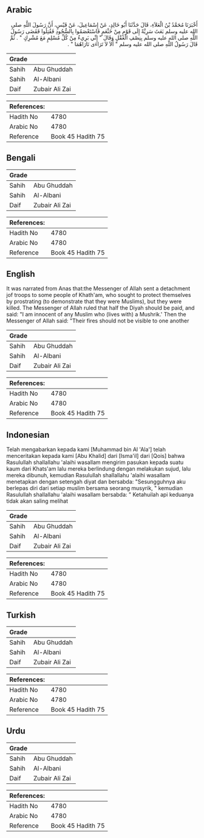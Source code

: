 ## Arabic


<div dir="rtl" lang="ar" style={{fontSize:'larger',backgroundColor:'#f8f9fa',padding:20}}>
أَخْبَرَنَا مُحَمَّدُ بْنُ الْعَلاَءِ، قَالَ حَدَّثَنَا أَبُو خَالِدٍ، عَنْ إِسْمَاعِيلَ، عَنْ قَيْسٍ، أَنَّ رَسُولَ اللَّهِ صلى الله عليه وسلم بَعَثَ سَرِيَّةً إِلَى قَوْمٍ مِنْ خَثْعَمٍ فَاسْتَعْصَمُوا بِالسُّجُودِ فَقُتِلُوا فَقَضَى رَسُولُ اللَّهِ صلى الله عليه وسلم بِنِصْفِ الْعَقْلِ وَقَالَ ‏"‏ إِنِّي بَرِيءٌ مِنْ كُلِّ مُسْلِمٍ مَعَ مُشْرِكٍ ‏"‏ ‏.‏ ثُمَّ قَالَ رَسُولُ اللَّهِ صلى الله عليه وسلم ‏"‏ أَلاَ لاَ تَرَاءَى نَارَاهُمَا ‏"‏ ‏.‏
</div>
<div style={{backgroundColor:'#f8f9fa',padding:20, marginBottom: 10}}><table> <thead> <tr> <th>Grade</th> <th></th> </tr> </thead> <tbody> <tr><td>Sahih</td><td>Abu Ghuddah</td></tr><tr><td>Sahih</td><td>Al-Albani</td></tr><tr><td>Daif</td><td>Zubair Ali Zai</td></tr></tbody></table><table> <thead> <tr> <th>References:</th> <th></th> </tr> </thead> <tbody><tr><td>Hadith No</td><td>4780</td></tr><tr><td>Arabic No</td><td>4780</td></tr><tr><td>Reference</td><td>Book 45 Hadith 75</td></tr></tbody></table></div>

## Bengali


<div dir="ltr" lang="bn" style={{fontSize:'larger',backgroundColor:'#f8f9fa',padding:20}}>

</div>
<div style={{backgroundColor:'#f8f9fa',padding:20, marginBottom: 10}}><table> <thead> <tr> <th>Grade</th> <th></th> </tr> </thead> <tbody> <tr><td>Sahih</td><td>Abu Ghuddah</td></tr><tr><td>Sahih</td><td>Al-Albani</td></tr><tr><td>Daif</td><td>Zubair Ali Zai</td></tr></tbody></table><table> <thead> <tr> <th>References:</th> <th></th> </tr> </thead> <tbody><tr><td>Hadith No</td><td>4780</td></tr><tr><td>Arabic No</td><td>4780</td></tr><tr><td>Reference</td><td>Book 45 Hadith 75</td></tr></tbody></table></div>

## English


<div dir="ltr" lang="en" style={{fontSize:'larger',backgroundColor:'#f8f9fa',padding:20}}>
It was narrated from Anas that:the Messenger of Allah sent a detachment jof troops to some people of Khath'am, who sought to protect themselves by prostrating (to demonstrate that they were Muslims), but they were killed. The Messenger of Allah ruled that half the Diyah should be paid, and said: "I am innocent of any Muslim who (lives with) a Mushrik.' Then the Messenger of Allah said: "Their fires should not be visible to one another
</div>
<div style={{backgroundColor:'#f8f9fa',padding:20, marginBottom: 10}}><table> <thead> <tr> <th>Grade</th> <th></th> </tr> </thead> <tbody> <tr><td>Sahih</td><td>Abu Ghuddah</td></tr><tr><td>Sahih</td><td>Al-Albani</td></tr><tr><td>Daif</td><td>Zubair Ali Zai</td></tr></tbody></table><table> <thead> <tr> <th>References:</th> <th></th> </tr> </thead> <tbody><tr><td>Hadith No</td><td>4780</td></tr><tr><td>Arabic No</td><td>4780</td></tr><tr><td>Reference</td><td>Book 45 Hadith 75</td></tr></tbody></table></div>

## Indonesian


<div dir="ltr" lang="id" style={{fontSize:'larger',backgroundColor:'#f8f9fa',padding:20}}>
Telah mengabarkan kepada kami [Muhammad bin Al 'Ala'] telah menceritakan kepada kami [Abu Khalid] dari [Isma'il] dari [Qois] bahwa Rasulullah shallallahu 'alaihi wasallam mengirim pasukan kepada suatu kaum dari Khats'am lalu mereka berlindung dengan melakukan sujud, lalu mereka dibunuh, kemudian Rasulullah shallallahu 'alaihi wasallam menetapkan dengan setengah diyat dan bersabda: "Sesungguhnya aku berlepas diri dari setiap muslim bersama seorang musyrik, " kemudian Rasulullah shallallahu 'alaihi wasallam bersabda: " Ketahuilah api keduanya tidak akan saling melihat
</div>
<div style={{backgroundColor:'#f8f9fa',padding:20, marginBottom: 10}}><table> <thead> <tr> <th>Grade</th> <th></th> </tr> </thead> <tbody> <tr><td>Sahih</td><td>Abu Ghuddah</td></tr><tr><td>Sahih</td><td>Al-Albani</td></tr><tr><td>Daif</td><td>Zubair Ali Zai</td></tr></tbody></table><table> <thead> <tr> <th>References:</th> <th></th> </tr> </thead> <tbody><tr><td>Hadith No</td><td>4780</td></tr><tr><td>Arabic No</td><td>4780</td></tr><tr><td>Reference</td><td>Book 45 Hadith 75</td></tr></tbody></table></div>

## Turkish


<div dir="ltr" lang="tr" style={{fontSize:'larger',backgroundColor:'#f8f9fa',padding:20}}>

</div>
<div style={{backgroundColor:'#f8f9fa',padding:20, marginBottom: 10}}><table> <thead> <tr> <th>Grade</th> <th></th> </tr> </thead> <tbody> <tr><td>Sahih</td><td>Abu Ghuddah</td></tr><tr><td>Sahih</td><td>Al-Albani</td></tr><tr><td>Daif</td><td>Zubair Ali Zai</td></tr></tbody></table><table> <thead> <tr> <th>References:</th> <th></th> </tr> </thead> <tbody><tr><td>Hadith No</td><td>4780</td></tr><tr><td>Arabic No</td><td>4780</td></tr><tr><td>Reference</td><td>Book 45 Hadith 75</td></tr></tbody></table></div>

## Urdu


<div dir="rtl" lang="ur" style={{fontSize:'larger',backgroundColor:'#f8f9fa',padding:20}}>

</div>
<div style={{backgroundColor:'#f8f9fa',padding:20, marginBottom: 10}}><table> <thead> <tr> <th>Grade</th> <th></th> </tr> </thead> <tbody> <tr><td>Sahih</td><td>Abu Ghuddah</td></tr><tr><td>Sahih</td><td>Al-Albani</td></tr><tr><td>Daif</td><td>Zubair Ali Zai</td></tr></tbody></table><table> <thead> <tr> <th>References:</th> <th></th> </tr> </thead> <tbody><tr><td>Hadith No</td><td>4780</td></tr><tr><td>Arabic No</td><td>4780</td></tr><tr><td>Reference</td><td>Book 45 Hadith 75</td></tr></tbody></table></div>